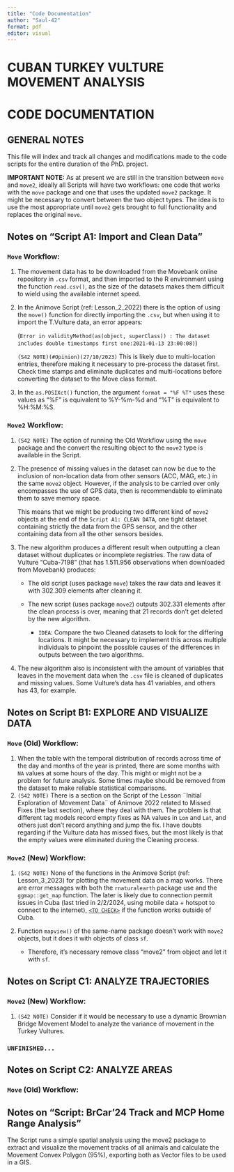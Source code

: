 ```yaml
---
title: "Code Documentation"
author: "Saul-42"
format: pdf
editor: visual
---
```


# CUBAN TURKEY VULTURE MOVEMENT ANALYSIS

# CODE DOCUMENTATION

## GENERAL NOTES

This file will index and track all changes and modifications made to the code scripts for the entire duration of the PhD. project.

**IMPORTANT NOTE:** As at present we are still in the transition between `move` and `move2`, ideally all Scripts will have two workflows: one code that works with the `move` package and one that uses the updated `move2` package. It might be necessary to convert between the two object types. The idea is to use the most appropriate until `move2` gets brought to full functionality and replaces the original `move`.

## Notes on "Script A1: Import and Clean Data"

### `Move` Workflow:

1.  The movement data has to be downloaded from the Movebank online repository in `.csv` format, and then imported to the R environment using the function `read.csv()`, as the size of the datasets makes them difficult to wield using the available internet speed.

2.  In the Animove Script (ref: Lesson_2_2022) there is the option of using the `move()` function for directly importing the `.csv`, but when using it to import the T.Vulture data, an error appears:

    (`Error in validityMethod(as(object, superClass)) : The dataset includes double timestamps first one:2021-01-13 23:00:08)`)

    `(S42 NOTE)(#Opinion)(27/10/2023)` This is likely due to multi-location entries, therefore making it necessary to pre-process the dataset first. Check time stamps and eliminate duplicates and multi-locations before converting the dataset to the Move class format.

3.  In the `as.POSIXct()` function, the argument `format = "%F %T"` uses these values as "%F" is equivalent to %Y-%m-%d and "%T" is equivalent to %H:%M:%S.

### `Move2` Workflow:

1.  `(S42 NOTE)` The option of running the Old Workflow using the `move` package and the convert the resulting object to the `move2` type is available in the Script.

2.  The presence of missing values in the dataset can now be due to the inclusion of non-location data from other sensors (ACC, MAG, etc.) in the same `move2` object. However, if the analysis to be carried over only encompasses the use of GPS data, then is recommendable to eliminate them to save memory space.

    This means that we might be producing two different kind of `move2` objects at the end of the `Script A1: CLEAN DATA`, one tight dataset containing strictly the data from the GPS sensor, and the other containing data from all the other sensors besides.

3.  The new algorithm produces a different result when outputting a clean dataset without duplicates or incomplete registries. The raw data of Vulture "Cuba-7198" (that has 1.511.956 observations when downloaded from Movebank) produces:

    -   The old script (uses package `move`) takes the raw data and leaves it with 302.309 elements after cleaning it.

    -   The new script (uses package `move2`) outputs 302.331 elements after the clean process is over, meaning that 21 records don't get deleted by the new algorithm.

        -   `IDEA`: Compare the two Cleaned datasets to look for the differing locations. It might be necessary to implement this across multiple individuals to pinpoint the possible causes of the differences in outputs between the two algorithms.

4.  The new algorithm also is inconsistent with the amount of variables that leaves in the movement data when the `.csv` file is cleaned of duplicates and missing values. Some Vulture's data has 41 variables, and others has 43, for example.

## Notes on Script B1: EXPLORE AND VISUALIZE DATA

### `Move` (Old) Workflow:

1.  When the table with the temporal distribution of records across time of the day and months of the year is printed, there are some months with `NA` values at some hours of the day. This might or might not be a problem for future analysis. Some times maybe should be removed from the dataset to make reliable statistical comparisons.
2.  `(S42 NOTE)` There is a section on the Script of the Lesson ¨Initial Exploration of Movement Data¨ of Animove 2022 related to Missed Fixes (the last section), where they deal with them. The problem is that different tag models record empty fixes as NA values in `Lon` and `Lat`, and others just don't record anything and jump the fix. I have doubts regarding if the Vulture data has missed fixes, but the most likely is that the empty values were eliminated during the Cleaning process.

### `Move2` (New) Workflow:

1.  `(S42 NOTE)` None of the functions in the Animove Script (ref: Lesson_3_2023) for plotting the movement data on a map works. There are error messages with both the `rnaturalearth` package use and the `ggmap::get_map` function. The later is likely due to connection permit issues in Cuba (last tried in 2/2/2024, using mobile data + hotspot to connect to the internet), [`<TO CHECK>`]{.underline} if the function works outside of Cuba.

2.  Function `mapview()` of the same-name package doesn't work with `move2` objects, but it does it with objects of class `sf`.

    -   Therefore, it's necessary remove class "move2" from object and let it with `sf`.

## Notes on Script C1: ANALYZE TRAJECTORIES

### `Move2` (New) Workflow:

1.  `(S42 NOTE)` Consider if it would be necessary to use a dynamic Brownian Bridge Movement Model to analyze the variance of movement in the Turkey Vultures.

### **`UNFINISHED...`**

## Notes on Script C2: ANALYZE AREAS

### `Move` (Old) Workflow:

## Notes on "Script: BrCar'24 Track and MCP Home Range Analysis"

The Script runs a simple spatial analysis using the move2 package to extract and visualize the movement tracks of all animals and calculate the Movement Convex Polygon (95%), exporting both as Vector files to be used in a GIS.
